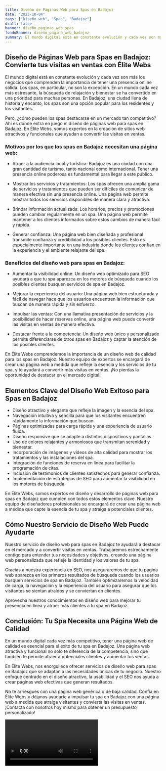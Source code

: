 ```yaml
---
title: Diseño de Páginas Web para Spas en Badajoz
date: "2023-10-04"
tags: ["Diseño web", "Spas", "Badajoz"]
draft: false
banner: diseño_paginas_web_spas
fondoBanner: diseño_pagina_web_badajoz
summary: El mundo digital está en constante evolución y cada vez son más los negocios que comprenden la importancia de tener una presencia online sólida. Los spas, en particular, no son la excepción. En un mundo cada vez más estresante, la búsqueda de relajación y bienestar se ha convertido en una prioridad para muchas personas. En Badajoz, una ciudad llena de historia y encanto, los spas son una opción popular para los residentes y los visitantes.
---
```



## Diseño de Páginas Web para Spas en Badajoz: Convierte tus visitas en ventas con Élite Webs

El mundo digital está en constante evolución y cada vez son más los negocios que comprenden la importancia de tener una presencia online sólida. Los spas, en particular, no son la excepción. En un mundo cada vez más estresante, la búsqueda de relajación y bienestar se ha convertido en una prioridad para muchas personas. En Badajoz, una ciudad llena de historia y encanto, los spas son una opción popular para los residentes y los visitantes.

Pero, ¿cómo pueden los spas destacarse en un mercado tan competitivo? Ahí es donde entra en juego el diseño de páginas web para spas en Badajoz. En Élite Webs, somos expertos en la creación de sitios web atractivos y funcionales que ayudan a convertir las visitas en ventas.

### Motivos por los que los spas en Badajoz necesitan una página web:

- Atraer a la audiencia local y turística: Badajoz es una ciudad con una gran cantidad de turismo, tanto nacional como internacional. Tener una presencia online poderosa es fundamental para llegar a este público.

- Mostrar los servicios y tratamientos: Los spas ofrecen una amplia gama de servicios y tratamientos que pueden ser difíciles de comunicar de manera efectiva sin una presencia online. Una página web permite mostrar todos los servicios disponibles de manera clara y atractiva.

- Brindar información actualizada: Los horarios, precios y promociones pueden cambiar regularmente en un spa. Una página web permite mantener a los clientes informados sobre estos cambios de manera fácil y rápida.

- Generar confianza: Una página web bien diseñada y profesional transmite confianza y credibilidad a los posibles clientes. Esto es especialmente importante en una industria donde los clientes confían en la experiencia y el ambiente relajante del spa.

### Beneficios del diseño web para spas en Badajoz:

- Aumentar la visibilidad online: Un diseño web optimizado para SEO ayudará a que tu spa aparezca en los motores de búsqueda cuando los posibles clientes busquen servicios de spa en Badajoz.

- Mejorar la experiencia del usuario: Una página web bien estructurada y fácil de navegar hace que los usuarios encuentren la información que buscan de manera rápida y sin esfuerzo.

- Impulsar las ventas: Con una llamativa presentación de servicios y la posibilidad de hacer reservas online, una página web puede convertir las visitas en ventas de manera efectiva.

- Destacar frente a la competencia: Un diseño web único y personalizado permite diferenciarse de otros spas en Badajoz y captar la atención de los posibles clientes.

En Élite Webs comprendemos la importancia de un diseño web de calidad para los spas en Badajoz. Nuestro equipo de expertos se encargará de crear una página web a medida que refleje la esencia y los servicios de tu spa, y te ayudará a convertir más visitas en ventas. ¡No pierdas la oportunidad de destacar en el mercado digital!

<GifSeo />

<Cta />

## Elementos Clave del Diseño Web Exitoso para Spas en Badajoz

- Diseño atractivo y elegante que refleje la imagen y la esencia del spa.
- Navegación intuitiva y sencilla para que los visitantes encuentren rápidamente la información que buscan.
- Páginas optimizadas para carga rápida y una experiencia de usuario fluida.
- Diseño responsive que se adapte a distintos dispositivos y pantallas.
- Uso de colores relajantes y armoniosos que transmitan serenidad y bienestar.
- Incorporación de imágenes y vídeos de alta calidad para mostrar los tratamientos y las instalaciones del spa.
- Integración de funciones de reserva en línea para facilitar la programación de citas.
- Inclusión de testimonios de clientes satisfechos para generar confianza.
- Implementación de estrategias de SEO para aumentar la visibilidad en los motores de búsqueda.

En Élite Webs, somos expertos en diseño y desarrollo de páginas web para spas en Badajoz que cumplen con todos estos elementos clave. Nuestro equipo de diseñadores profesionales se encargará de crear una página web a medida que capte la esencia de tu spa y atraiga a potenciales clientes.

## Cómo Nuestro Servicio de Diseño Web Puede Ayudarte

Nuestro servicio de diseño web para spas en Badajoz te ayudará a destacar en el mercado y a convertir visitas en ventas. Trabajaremos estrechamente contigo para entender tus necesidades y objetivos, creando una página web personalizada que refleje la identidad y los valores de tu spa.

Gracias a nuestra experiencia en SEO, nos aseguraremos de que tu página web aparezca en los primeros resultados de búsqueda cuando los usuarios busquen servicios de spa en Badajoz. También optimizaremos la velocidad de carga, la navegación y la experiencia del usuario para asegurar que los visitantes se sientan atraídos y se conviertan en clientes.

Aprovecha nuestros conocimientos en diseño web para mejorar tu presencia en línea y atraer más clientes a tu spa en Badajoz.

## Conclusión: Tu Spa Necesita una Página Web de Calidad

En un mundo digital cada vez más competitivo, tener una página web de calidad es esencial para el éxito de tu spa en Badajoz. Una página web atractiva y funcional no solo te diferencia de la competencia, sino que también te permite atraer a potenciales clientes y aumentar tus ventas.

En Élite Webs, nos enorgullece ofrecer servicios de diseño web para spas en Badajoz que se adaptan a las necesidades únicas de tu negocio. Nuestro enfoque centrado en el diseño atractivo, la usabilidad y el SEO nos ayuda a crear páginas web efectivas que generan resultados.

No te arriesgues con una página web genérica o de baja calidad. Confía en Élite Webs y déjanos ayudarte a impulsar tu spa en Badajoz con una página web a medida que atraiga visitantes y convierta las visitas en ventas. ¡Contacta con nosotros hoy mismo para obtener un presupuesto personalizado!

<Video />

<CtaBot job="Spas" city="Badajoz" />

<Gmaps query="Badajoz+españa+maps" />
